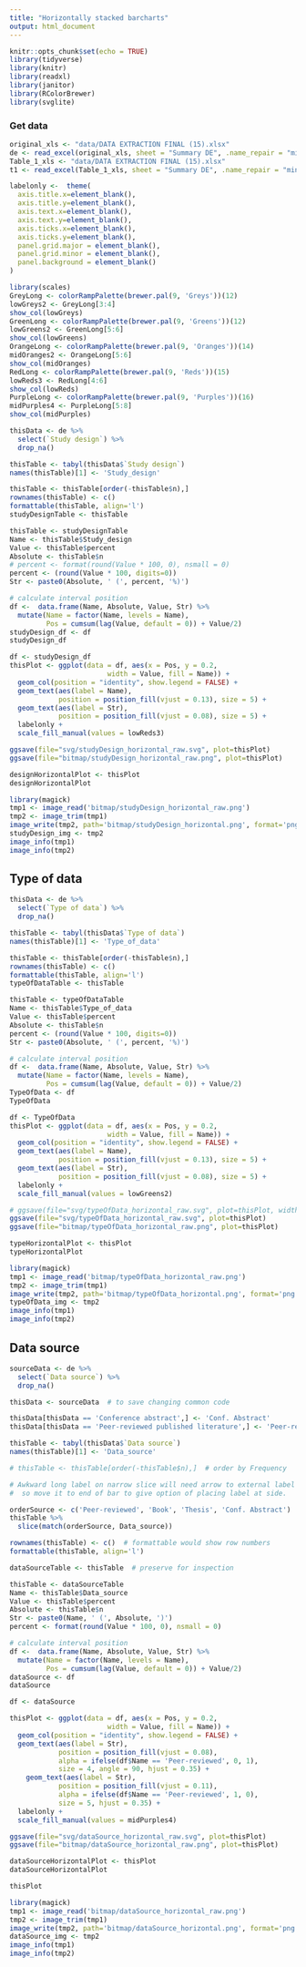 ---
title: "Horizontally stacked barcharts"
output: html_document
---

```{r setup, include=FALSE}
knitr::opts_chunk$set(echo = TRUE)
library(tidyverse)
library(knitr)
library(readxl)
library(janitor)
library(RColorBrewer)
library(svglite)
```

### Get data
```{r eval = TRUE}
original_xls <- "data/DATA EXTRACTION FINAL (15).xlsx"
de <- read_excel(original_xls, sheet = "Summary DE", .name_repair = "minimal")
Table_1_xls <- "data/DATA EXTRACTION FINAL (15).xlsx"
t1 <- read_excel(Table_1_xls, sheet = "Summary DE", .name_repair = "minimal")
```


```{r}
labelonly <-  theme(
  axis.title.x=element_blank(),
  axis.title.y=element_blank(),
  axis.text.x=element_blank(),
  axis.text.y=element_blank(),
  axis.ticks.x=element_blank(),
  axis.ticks.y=element_blank(),
  panel.grid.major = element_blank(),
  panel.grid.minor = element_blank(),
  panel.background = element_blank()
)
```

```{r}
library(scales)
GreyLong <- colorRampPalette(brewer.pal(9, 'Greys'))(12)
lowGreys2 <- GreyLong[3:4]
show_col(lowGreys)
GreenLong <- colorRampPalette(brewer.pal(9, 'Greens'))(12)
lowGreens2 <- GreenLong[5:6]
show_col(lowGreens)
OrangeLong <- colorRampPalette(brewer.pal(9, 'Oranges'))(14)
midOranges2 <- OrangeLong[5:6]
show_col(midOranges)
RedLong <- colorRampPalette(brewer.pal(9, 'Reds'))(15)
lowReds3 <- RedLong[4:6]
show_col(lowReds)
PurpleLong <- colorRampPalette(brewer.pal(9, 'Purples'))(16)
midPurples4 <- PurpleLong[5:8]
show_col(midPurples)
```

```{r}
thisData <- de %>% 
  select(`Study design`) %>% 
  drop_na()

thisTable <- tabyl(thisData$`Study design`)
names(thisTable)[1] <- 'Study_design'

thisTable <- thisTable[order(-thisTable$n),]
rownames(thisTable) <- c()
formattable(thisTable, align='l')
studyDesignTable <- thisTable
```

```{r}
thisTable <- studyDesignTable
Name <- thisTable$Study_design
Value <- thisTable$percent
Absolute <- thisTable$n
# percent <- format(round(Value * 100, 0), nsmall = 0)
percent <- (round(Value * 100, digits=0))
Str <- paste0(Absolute, ' (', percent, '%)')

# calculate interval position
df <-  data.frame(Name, Absolute, Value, Str) %>%
  mutate(Name = factor(Name, levels = Name),
         Pos = cumsum(lag(Value, default = 0)) + Value/2) 
studyDesign_df <- df
studyDesign_df
```

```{r}
df <- studyDesign_df
thisPlot <- ggplot(data = df, aes(x = Pos, y = 0.2, 
                        width = Value, fill = Name)) +
  geom_col(position = "identity", show.legend = FALSE) +
  geom_text(aes(label = Name),
            position = position_fill(vjust = 0.13), size = 5) +
  geom_text(aes(label = Str),
            position = position_fill(vjust = 0.08), size = 5) +
  labelonly +
  scale_fill_manual(values = lowReds3)

ggsave(file="svg/studyDesign_horizontal_raw.svg", plot=thisPlot)
ggsave(file="bitmap/studyDesign_horizontal_raw.png", plot=thisPlot)

designHorizontalPlot <- thisPlot  
designHorizontalPlot
```

```{r}
library(magick)
tmp1 <- image_read('bitmap/studyDesign_horizontal_raw.png')
tmp2 <- image_trim(tmp1)
image_write(tmp2, path='bitmap/studyDesign_horizontal.png', format='png')
studyDesign_img <- tmp2
image_info(tmp1)
image_info(tmp2)
```

## Type of data
```{r eval = TRUE, echo = TRUE}
thisData <- de %>% 
  select(`Type of data`) %>% 
  drop_na()

thisTable <- tabyl(thisData$`Type of data`)
names(thisTable)[1] <- 'Type_of_data'

thisTable <- thisTable[order(-thisTable$n),]
rownames(thisTable) <- c()
formattable(thisTable, align='l')
typeOfDataTable <- thisTable
```

```{r}
thisTable <- typeOfDataTable
Name <- thisTable$Type_of_data
Value <- thisTable$percent
Absolute <- thisTable$n
percent <- (round(Value * 100, digits=0))
Str <- paste0(Absolute, ' (', percent, '%)')

# calculate interval position
df <-  data.frame(Name, Absolute, Value, Str) %>%
  mutate(Name = factor(Name, levels = Name),
         Pos = cumsum(lag(Value, default = 0)) + Value/2) 
TypeOfData <- df
TypeOfData
```

```{r}
df <- TypeOfData
thisPlot <- ggplot(data = df, aes(x = Pos, y = 0.2, 
                        width = Value, fill = Name)) +
  geom_col(position = "identity", show.legend = FALSE) +
  geom_text(aes(label = Name),
            position = position_fill(vjust = 0.13), size = 5) +
  geom_text(aes(label = Str),
            position = position_fill(vjust = 0.08), size = 5) +
  labelonly +
  scale_fill_manual(values = lowGreens2)

# ggsave(file="svg/typeOfData_horizontal_raw.svg", plot=thisPlot, width=10, height=8)
ggsave(file="svg/typeOfData_horizontal_raw.svg", plot=thisPlot)
ggsave(file="bitmap/typeOfData_horizontal_raw.png", plot=thisPlot)

typeHorizontalPlot <- thisPlot  
typeHorizontalPlot
```

```{r}
library(magick)
tmp1 <- image_read('bitmap/typeOfData_horizontal_raw.png')
tmp2 <- image_trim(tmp1)
image_write(tmp2, path='bitmap/typeOfData_horizontal.png', format='png')
typeOfData_img <- tmp2
image_info(tmp1)
image_info(tmp2)
```

## Data source
```{r eval = TRUE, echo = TRUE}
sourceData <- de %>% 
  select(`Data source`) %>% 
  drop_na()

thisData <- sourceData  # to save changing common code

thisData[thisData == 'Conference abstract',] <- 'Conf. Abstract'
thisData[thisData == 'Peer-reviewed published literature',] <- 'Peer-reviewed'

thisTable <- tabyl(thisData$`Data source`)
names(thisTable)[1] <- 'Data_source'

# thisTable <- thisTable[order(-thisTable$n),]  # order by Frequency

# Awkward long label on narrow slice will need arrow to external label
#  so move it to end of bar to give option of placing label at side.

orderSource <- c('Peer-reviewed', 'Book', 'Thesis', 'Conf. Abstract')
thisTable %>% 
  slice(match(orderSource, Data_source))

rownames(thisTable) <- c()  # formattable would show row numbers
formattable(thisTable, align='l')

dataSourceTable <- thisTable  # preserve for inspection
```

```{r}
thisTable <- dataSourceTable
Name <- thisTable$Data_source
Value <- thisTable$percent
Absolute <- thisTable$n
Str <- paste0(Name, ' (', Absolute, ')')
percent <- format(round(Value * 100, 0), nsmall = 0)

# calculate interval position
df <-  data.frame(Name, Absolute, Value, Str) %>%
  mutate(Name = factor(Name, levels = Name),
         Pos = cumsum(lag(Value, default = 0)) + Value/2) 
dataSource <- df
dataSource
```

```{r}
df <- dataSource

thisPlot <- ggplot(data = df, aes(x = Pos, y = 0.2, 
                        width = Value, fill = Name)) +
  geom_col(position = "identity", show.legend = FALSE) +
  geom_text(aes(label = Str),
            position = position_fill(vjust = 0.08),
            alpha = ifelse(df$Name == 'Peer-reviewed', 0, 1),
            size = 4, angle = 90, hjust = 0.35) +
    geom_text(aes(label = Str),
            position = position_fill(vjust = 0.11),
            alpha = ifelse(df$Name == 'Peer-reviewed', 1, 0),
            size = 5, hjust = 0.35) +
  labelonly +
  scale_fill_manual(values = midPurples4)

ggsave(file="svg/dataSource_horizontal_raw.svg", plot=thisPlot)
ggsave(file="bitmap/dataSource_horizontal_raw.png", plot=thisPlot)

dataSourceHorizontalPlot <- thisPlot  
dataSourceHorizontalPlot

thisPlot
```

```{r}
library(magick)
tmp1 <- image_read('bitmap/dataSource_horizontal_raw.png')
tmp2 <- image_trim(tmp1)
image_write(tmp2, path='bitmap/dataSource_horizontal.png', format='png')
dataSource_img <- tmp2
image_info(tmp1)
image_info(tmp2)
```
